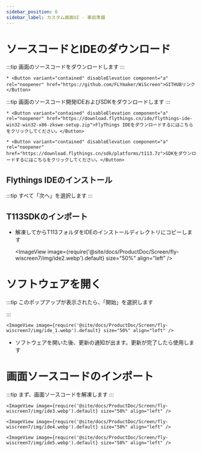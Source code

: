 ```yaml
---
sidebar_position: 6
sidebar_label: カスタム画面UI - 事前準備
---
```


# ソースコードとIDEのダウンロード


:::tip
画面のソースコードをダウンロードします
:::

    * <Button variant="contained" disableElevation component="a" rel="noopener" href="https://github.com/FLYmaker/WiScreen">GITHUBリンク</Button>

:::tip
画面のソースコード開発IDEおよびSDKをダウンロードします
:::

    * <Button variant="contained" disableElevation component="a" rel="noopener" href="https://download.flythings.cn/ide/flythings-ide-win32-win32-x86-zkswe-setup.zip">FlyThings IDEをダウンロードするにはこちらをクリックしてください。</Button>

    * <Button variant="contained" disableElevation component="a" rel="noopener" href="https://download.flythings.cn/sdk/platforms/t113.7z">SDKをダウンロードするにはこちらをクリックしてください。</Button>


## Flythings IDEのインストール

:::tip
すべて「次へ」を選択します
:::

## T113SDKのインポート
* 解凍してからT113フォルダをIDEのインストールディレクトリにコピーします

    <ImageView image={require('@site/docs/ProductDoc/Screen/fly-wiscreen7/img/ide2.webp').default} size="50%" align="left" />


# ソフトウェアを開く

:::tip
このポップアップが表示されたら、「開始」を選択します

:::

    <ImageView image={require('@site/docs/ProductDoc/Screen/fly-wiscreen7/img/ide_1.webp').default} size="50%" align="left" />

* ソフトウェアを開いた後、更新の通知が出ます。更新が完了したら使用します

# 画面ソースコードのインポート

:::tip
まず、画面ソースコードを解凍します
:::

    <ImageView image={require('@site/docs/ProductDoc/Screen/fly-wiscreen7/img/ide3.webp').default} size="50%" align="left" />

    <ImageView image={require('@site/docs/ProductDoc/Screen/fly-wiscreen7/img/ide4.webp').default} size="50%" align="left" />

    <ImageView image={require('@site/docs/ProductDoc/Screen/fly-wiscreen7/img/ide5.webp').default} size="50%" align="left" />
